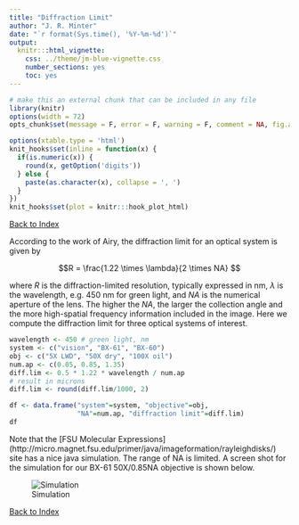 ```yaml
---
title: "Diffraction Limit"
author: "J. R. Minter"
date: "`r format(Sys.time(), '%Y-%m-%d')`"
output:
  knitr:::html_vignette:
    css: ../theme/jm-blue-vignette.css
    number_sections: yes
    toc: yes
---
```


```r
# make this an external chunk that can be included in any file
library(knitr)
options(width = 72)
opts_chunk$set(message = F, error = F, warning = F, comment = NA, fig.align = 'center', dpi = 100, tidy = F, cache.path = '.cache/', fig.path = 'figure/')

options(xtable.type = 'html')
knit_hooks$set(inline = function(x) {
  if(is.numeric(x)) {
    round(x, getOption('digits'))
  } else {
    paste(as.character(x), collapse = ', ')
  }
})
knit_hooks$set(plot = knitr:::hook_plot_html)
```


[Back to Index](../README.html)

According to the work of Airy, the diffraction limit
for an optical system is given by

$$R = \frac{1.22 \times \lambda}{2 \times NA} $$

where $R$ is the diffraction-limited resolution,
typically expressed in nm, $\lambda$ is the wavelength,
e.g. 450 nm for green light, and $NA$ is the numerical
aperture of the lens. The higher the $NA$, the larger
the collection angle and the more high-spatial frequency
information included in the image. Here we compute the
diffraction limit for three optical systems of interest.

```r
wavelength <- 450 # green light, nm
system <- c("vision", "BX-61", "BX-60")
obj <- c("5X LWD", "50X dry", "100X oil")
num.ap <- c(0.05, 0.85, 1.35)
diff.lim <- 0.5 * 1.22 * wavelength / num.ap
# result in microns
diff.lim <- round(diff.lim/1000, 2)

df <- data.frame("system"=system, "objective"=obj,
                 "NA"=num.ap, "diffraction limit"=diff.lim)
df
```

Note that the [FSU Molecular Expressions]
(http://micro.magnet.fsu.edu/primer/java/imageformation/rayleighdisks/)
site has a nice java simulation. The range of NA is limited. A
screen shot for the simulation for our BX-61 50X/0.85NA objective
is shown below.

![Simulation](png/sim-fsu.png)

[Back to Index](../README.html)


